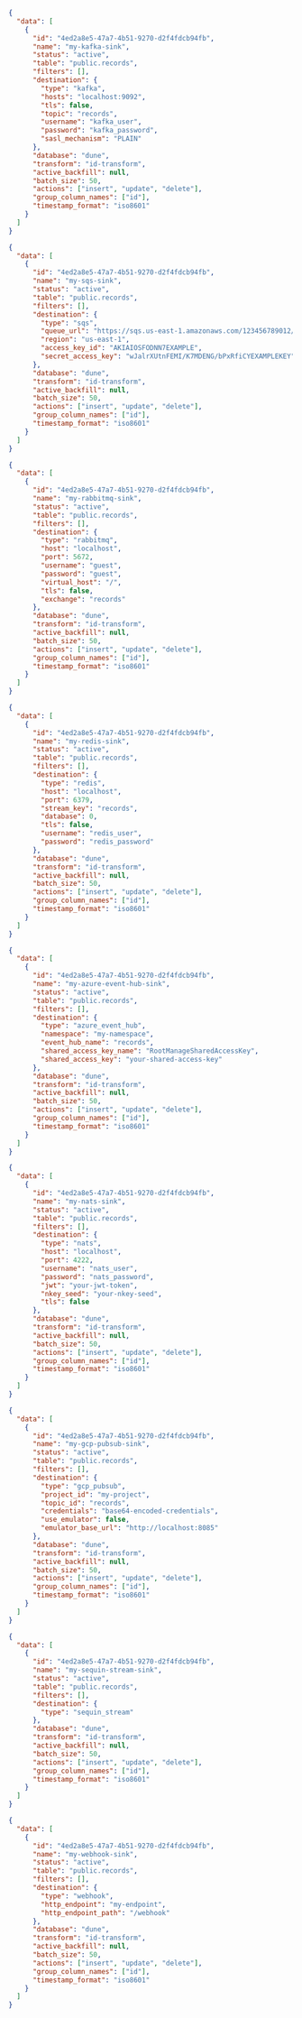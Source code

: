 <ResponseExample>

```json Kafka
{
  "data": [
    {
      "id": "4ed2a8e5-47a7-4b51-9270-d2f4fdcb94fb",
      "name": "my-kafka-sink",
      "status": "active",
      "table": "public.records",
      "filters": [],
      "destination": {
        "type": "kafka",
        "hosts": "localhost:9092",
        "tls": false,
        "topic": "records",
        "username": "kafka_user",
        "password": "kafka_password",
        "sasl_mechanism": "PLAIN"
      },
      "database": "dune",
      "transform": "id-transform",
      "active_backfill": null,
      "batch_size": 50,
      "actions": ["insert", "update", "delete"],
      "group_column_names": ["id"],
      "timestamp_format": "iso8601"
    }
  ]
}
```

```json SQS
{
  "data": [
    {
      "id": "4ed2a8e5-47a7-4b51-9270-d2f4fdcb94fb",
      "name": "my-sqs-sink",
      "status": "active",
      "table": "public.records",
      "filters": [],
      "destination": {
        "type": "sqs",
        "queue_url": "https://sqs.us-east-1.amazonaws.com/123456789012/MyQueue",
        "region": "us-east-1",
        "access_key_id": "AKIAIOSFODNN7EXAMPLE",
        "secret_access_key": "wJalrXUtnFEMI/K7MDENG/bPxRfiCYEXAMPLEKEY"
      },
      "database": "dune",
      "transform": "id-transform",
      "active_backfill": null,
      "batch_size": 50,
      "actions": ["insert", "update", "delete"],
      "group_column_names": ["id"],
      "timestamp_format": "iso8601"
    }
  ]
}
```

```json RabbitMQ
{
  "data": [
    {
      "id": "4ed2a8e5-47a7-4b51-9270-d2f4fdcb94fb",
      "name": "my-rabbitmq-sink",
      "status": "active",
      "table": "public.records",
      "filters": [],
      "destination": {
        "type": "rabbitmq",
        "host": "localhost",
        "port": 5672,
        "username": "guest",
        "password": "guest",
        "virtual_host": "/",
        "tls": false,
        "exchange": "records"
      },
      "database": "dune",
      "transform": "id-transform",
      "active_backfill": null,
      "batch_size": 50,
      "actions": ["insert", "update", "delete"],
      "group_column_names": ["id"],
      "timestamp_format": "iso8601"
    }
  ]
}
```

```json Redis
{
  "data": [
    {
      "id": "4ed2a8e5-47a7-4b51-9270-d2f4fdcb94fb",
      "name": "my-redis-sink",
      "status": "active",
      "table": "public.records",
      "filters": [],
      "destination": {
        "type": "redis",
        "host": "localhost",
        "port": 6379,
        "stream_key": "records",
        "database": 0,
        "tls": false,
        "username": "redis_user",
        "password": "redis_password"
      },
      "database": "dune",
      "transform": "id-transform",
      "active_backfill": null,
      "batch_size": 50,
      "actions": ["insert", "update", "delete"],
      "group_column_names": ["id"],
      "timestamp_format": "iso8601"
    }
  ]
}
```

```json Azure Event Hub
{
  "data": [
    {
      "id": "4ed2a8e5-47a7-4b51-9270-d2f4fdcb94fb",
      "name": "my-azure-event-hub-sink",
      "status": "active",
      "table": "public.records",
      "filters": [],
      "destination": {
        "type": "azure_event_hub",
        "namespace": "my-namespace",
        "event_hub_name": "records",
        "shared_access_key_name": "RootManageSharedAccessKey",
        "shared_access_key": "your-shared-access-key"
      },
      "database": "dune",
      "transform": "id-transform",
      "active_backfill": null,
      "batch_size": 50,
      "actions": ["insert", "update", "delete"],
      "group_column_names": ["id"],
      "timestamp_format": "iso8601"
    }
  ]
}
```

```json NATS
{
  "data": [
    {
      "id": "4ed2a8e5-47a7-4b51-9270-d2f4fdcb94fb",
      "name": "my-nats-sink",
      "status": "active",
      "table": "public.records",
      "filters": [],
      "destination": {
        "type": "nats",
        "host": "localhost",
        "port": 4222,
        "username": "nats_user",
        "password": "nats_password",
        "jwt": "your-jwt-token",
        "nkey_seed": "your-nkey-seed",
        "tls": false
      },
      "database": "dune",
      "transform": "id-transform",
      "active_backfill": null,
      "batch_size": 50,
      "actions": ["insert", "update", "delete"],
      "group_column_names": ["id"],
      "timestamp_format": "iso8601"
    }
  ]
}
```

```json GCP PubSub
{
  "data": [
    {
      "id": "4ed2a8e5-47a7-4b51-9270-d2f4fdcb94fb",
      "name": "my-gcp-pubsub-sink",
      "status": "active",
      "table": "public.records",
      "filters": [],
      "destination": {
        "type": "gcp_pubsub",
        "project_id": "my-project",
        "topic_id": "records",
        "credentials": "base64-encoded-credentials",
        "use_emulator": false,
        "emulator_base_url": "http://localhost:8085"
      },
      "database": "dune",
      "transform": "id-transform",
      "active_backfill": null,
      "batch_size": 50,
      "actions": ["insert", "update", "delete"],
      "group_column_names": ["id"],
      "timestamp_format": "iso8601"
    }
  ]
}
```

```json Sequin Stream
{
  "data": [
    {
      "id": "4ed2a8e5-47a7-4b51-9270-d2f4fdcb94fb",
      "name": "my-sequin-stream-sink",
      "status": "active",
      "table": "public.records",
      "filters": [],
      "destination": {
        "type": "sequin_stream"
      },
      "database": "dune",
      "transform": "id-transform",
      "active_backfill": null,
      "batch_size": 50,
      "actions": ["insert", "update", "delete"],
      "group_column_names": ["id"],
      "timestamp_format": "iso8601"
    }
  ]
}
```

```json Webhook
{
  "data": [
    {
      "id": "4ed2a8e5-47a7-4b51-9270-d2f4fdcb94fb",
      "name": "my-webhook-sink",
      "status": "active",
      "table": "public.records",
      "filters": [],
      "destination": {
        "type": "webhook",
        "http_endpoint": "my-endpoint",
        "http_endpoint_path": "/webhook"
      },
      "database": "dune",
      "transform": "id-transform",
      "active_backfill": null,
      "batch_size": 50,
      "actions": ["insert", "update", "delete"],
      "group_column_names": ["id"],
      "timestamp_format": "iso8601"
    }
  ]
}
```

</ResponseExample>
